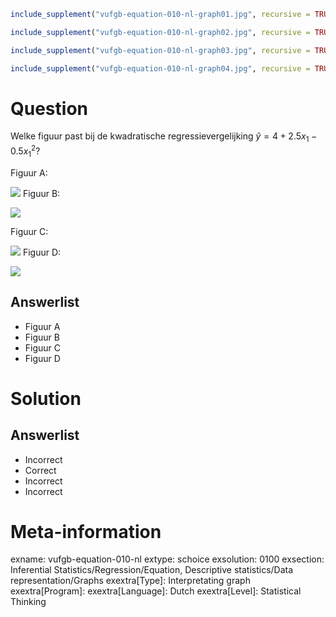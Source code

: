 ```{r, echo = FALSE, results = "hide"}
include_supplement("vufgb-equation-010-nl-graph01.jpg", recursive = TRUE)
```
```{r, echo = FALSE, results = "hide"}
include_supplement("vufgb-equation-010-nl-graph02.jpg", recursive = TRUE)
```
```{r, echo = FALSE, results = "hide"}
include_supplement("vufgb-equation-010-nl-graph03.jpg", recursive = TRUE)
```
```{r, echo = FALSE, results = "hide"}
include_supplement("vufgb-equation-010-nl-graph04.jpg", recursive = TRUE)
```
Question
========

Welke figuur past bij de kwadratische regressievergelijking $\hat{y} = 4+2.5x_{1}-0.5x_{1}^{2}$?

Figuur A:

![](vufgb-equation-010-nl-graph01.jpg)
Figuur B:

![](vufgb-equation-010-nl-graph02.jpg)

Figuur C:

![](vufgb-equation-010-nl-graph03.jpg)
Figuur D:

![](vufgb-equation-010-nl-graph04.jpg)

Answerlist
----------
* Figuur A
* Figuur B
* Figuur C
* Figuur D


Solution
========

Answerlist
----------
* Incorrect
* Correct
* Incorrect
* Incorrect

Meta-information
================
exname: vufgb-equation-010-nl
extype: schoice
exsolution: 0100
exsection: Inferential Statistics/Regression/Equation, Descriptive statistics/Data representation/Graphs
exextra[Type]: Interpretating graph
exextra[Program]: 
exextra[Language]: Dutch
exextra[Level]: Statistical Thinking
